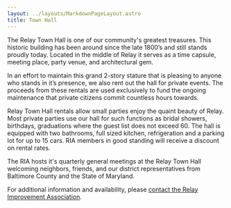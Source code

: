 ```yaml
---
layout: ../layouts/MarkdownPageLayout.astro
title: Town Hall
---
```



The Relay Town Hall is one of our community's greatest treasures. This historic building has been around since the late 1800’s and still stands proudly today. Located in the middle of Relay it serves as a time capsule, meeting place, party venue, and architectural gem.

In an effort to maintain this grand 2-story stature that is pleasing to anyone who stands in it’s presence, we also rent out the hall for private events. The proceeds from these rentals are used exclusively to fund the ongoing maintenance that private citizens commit countless hours towards.

Relay Town Hall rentals allow small parties enjoy the quaint beauty of Relay. Most private parties use our hall for such functions as bridal showers, birthdays, graduations where the guest list does not exceed 60. The hall is equipped with two bathrooms, full sized kitchen, refrigeration and a parking lot for up to 15 cars. RIA members in good standing will receive a discount on rental rates. 

The RIA hosts it's quarterly general meetings at the Relay Town Hall welcoming neighbors, friends, and our district representatives from Baltimore County and the State of Maryland.


For additional information and availability, please [contact the Relay Improvement Association](/contact).

<YoutubeVideo id='Gx5LFxJ_JY0' title="The Relay Town Hall"/>
